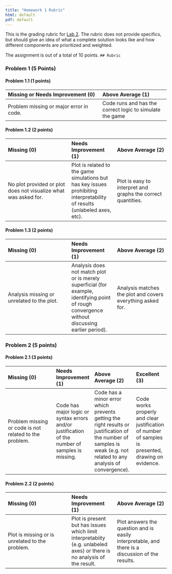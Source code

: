 ```yaml
---
title: "Homework 1 Rubric"
html: default
pdf: default
---
```


This is the grading rubric for [Lab 2](../labs/lab02/lab02.qmd). The rubric does not provide specifics, but should give an idea of what a complete solution looks like and how different components are prioritized and weighted.

The assignment is out of a total of 10 points.
`
## Rubric`

### Problem 1 (5 Points)

#### Problem 1.1 (1 points)

| Missing or Needs Improvement (0) | Above Average (1) |
|:------------------------|:-----------------|
| Problem missing or major error in code. | Code runs and has the correct logic to simulate the game |

#### Problem 1.2 (2 points)

| Missing (0) | Needs Improvement (1) | Above Average (2) |
|:------------------------|:-----------------|:--------------------|
| No plot provided or plot does not visualize what was asked for. | Plot is related to the game simulations but has key issues prohibiting interpretability of results (unlabeled axes, etc). | Plot is easy to interpret and graphs the correct quantities. |

#### Problem 1.3 (2 points)

| Missing (0) | Needs Improvement (1) | Above Average (2) |
|:------------------------|:-----------------|:--------------------|
| Analysis missing or unrelated to the plot. | Analysis does not match plot or is merely superficial (for example, identifying point of rough convergence without discussing earlier period). | Analysis matches the plot and covers everything asked for. |

### Problem 2 (5 points)


#### Problem 2.1 (3 points)

| Missing (0) | Needs Improvement (1) | Above Average (2) | Excellent (3) |
|:------------------------|:-----------------|:--------------------|:---------------|
| Problem missing or code is not related to the problem. | Code has major logic or syntax errors and/or justification of the number of samples is missing. | Code has a minor error which prevents getting the right results or justification of the number of samples is weak (e.g. not related to any analysis of convergence). | Code works properly and clear justification of number of samples is presented, drawing on evidence. |

#### Problem 2.2 (2 points)

| Missing (0) | Needs Improvement (1) | Above Average (2) |
|:------------------------|:-----------------|:--------------------|
| Plot is missing or is unrelated to the problem. | Plot is present but has issues which limit interpretabiity (e.g. unlabeled axes) or there is no analysis of the result. | Plot answers the question and is easily interpretable, and there is a discussion of the results.  |
